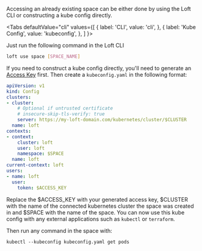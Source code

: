 
Accessing an already existing space can be either done by using the Loft CLI or constructing a kube config directly. 

<Tabs
  defaultValue="cli"
  values={[
    { label: 'CLI', value: 'cli', },
    { label: 'Kube Config', value: 'kubeconfig', },
  ]
}>
<TabItem value="cli">

Just run the following command in the Loft CLI

```bash
loft use space [SPACE_NAME]
```

<HowKubeContextFragment/>

</TabItem>
<TabItem value="kubeconfig">

If you need to construct a kube config directly, you'll need to generate an [Access Key](../../auth/access-keys.mdx) first. Then create a `kubeconfig.yaml` in the following format:

```yaml
apiVersion: v1
kind: Config
clusters: 
- cluster:
    # Optional if untrusted certificate
    # insecure-skip-tls-verify: true
    server: https://my-loft-domain.com/kubernetes/cluster/$CLUSTER
  name: loft
contexts:
- context:
    cluster: loft
    user: loft
    namespace: $SPACE
  name: loft
current-context: loft
users:
- name: loft
  user:
    token: $ACCESS_KEY
```

Replace the $ACCESS_KEY with your generated access key, $CLUSTER with the name of the connected kubernetes cluster the space was created in and $SPACE with the name of the space. You can now use this kube config with any external applications such as `kubectl` or `terraform`.

Then run any command in the space with:
```
kubectl --kubeconfig kubeconfig.yaml get pods
```
    
</TabItem>
</Tabs>